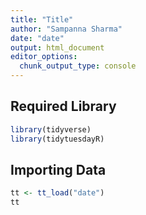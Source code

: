 ```yaml
---
title: "Title"
author: "Sampanna Sharma"
date: "date"
output: html_document
editor_options: 
  chunk_output_type: console
---
```


## Required Library
```r
library(tidyverse)
library(tidytuesdayR)
```

## Importing Data
```r
tt <- tt_load("date")
tt
```